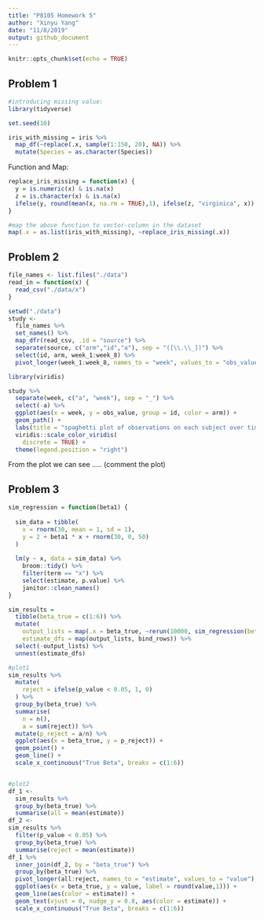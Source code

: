 ```yaml
---
title: "P8105 Homework 5"
author: "Xinyu Yang"
date: "11/8/2019"
output: github_document
---
```


```r
knitr::opts_chunk$set(echo = TRUE)
```

## Problem 1

```r
#introducing missing value:
library(tidyverse)

set.seed(10)

iris_with_missing = iris %>% 
  map_df(~replace(.x, sample(1:150, 20), NA)) %>%
  mutate(Species = as.character(Species))
```

Function and Map:
```r
replace_iris_missing = function(x) {
  y = is.numeric(x) & is.na(x)
  z = is.character(x) & is.na(x)
  ifelse(y, round(mean(x, na.rm = TRUE),1), ifelse(z, "virginica", x))
}

#map the above function to vector-column in the dataset
map(.x = as.list(iris_with_missing), ~replace_iris_missing(.x))
```

## Problem 2
```r

file_names <- list.files("./data")
read_in = function(x) {
  read_csv("./data/x") 
}
```

```r
setwd("./data")
study <-
  file_names %>% 
  set_names() %>% 
  map_dfr(read_csv, .id = "source") %>% 
  separate(source, c("arm","id","a"), sep = "([\\.\\_])") %>% 
  select(id, arm, week_1:week_8) %>% 
  pivot_longer(week_1:week_8, names_to = "week", values_to = "obs_value")

library(viridis)

study %>% 
  separate(week, c("a", "week"), sep = "_") %>% 
  select(-a) %>% 
  ggplot(aes(x = week, y = obs_value, group = id, color = arm)) +
  geom_path() + 
  labs(title = "spaghetti plot of observations on each subject over time") + 
  viridis::scale_color_viridis(
    discrete = TRUE) + 
  theme(legend.position = "right")
```

From the plot we can see .....
(comment the plot)

## Problem 3
```r
sim_regression = function(beta1) {
  
  sim_data = tibble(
    x = rnorm(30, mean = 1, sd = 1),
    y = 2 + beta1 * x + rnorm(30, 0, 50)
  )
  
  lm(y ~ x, data = sim_data) %>% 
    broom::tidy() %>% 
    filter(term == "x") %>% 
    select(estimate, p.value) %>% 
    janitor::clean_names()
}

sim_results = 
  tibble(beta_true = c(1:6)) %>% 
  mutate(
    output_lists = map(.x = beta_true, ~rerun(10000, sim_regression(beta1 = .x))),
    estimate_dfs = map(output_lists, bind_rows)) %>% 
  select(-output_lists) %>% 
  unnest(estimate_dfs)

#plot1
sim_results %>% 
  mutate(
    reject = ifelse(p_value < 0.05, 1, 0)
  ) %>% 
  group_by(beta_true) %>% 
  summarise(
    n = n(), 
    a = sum(reject)) %>% 
  mutate(p_reject = a/n) %>% 
  ggplot(aes(x = beta_true, y = p_reject)) +
  geom_point() +
  geom_line() +
  scale_x_continuous("True Beta", breaks = c(1:6)) 


#plot2
df_1 <-
  sim_results %>% 
  group_by(beta_true) %>% 
  summarise(all = mean(estimate)) 
df_2 <-
sim_results %>% 
  filter(p_value < 0.05) %>% 
  group_by(beta_true) %>% 
  summarise(reject = mean(estimate))
df_1 %>% 
  inner_join(df_2, by = "beta_true") %>%  
  group_by(beta_true) %>% 
  pivot_longer(all:reject, names_to = "estimate", values_to = "value") %>% 
  ggplot(aes(x = beta_true, y = value, label = round(value,1))) +
  geom_line(aes(color = estimate)) +
  geom_text(vjust = 0, nudge_y = 0.8, aes(color = estimate)) +
  scale_x_continuous("True Beta", breaks = c(1:6))
  
  

```

